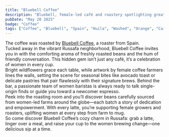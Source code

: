 ```yaml
---
title: "Bluebell Coffee"
description: "Bluebell, female-led café and roastery spotlighting great food, coffee, and women in coffee farming"
pubDate: "May 20 2025"
badge: "Coffee"
tags: ["Coffee", "Bluebell", "Spain", "Huila", "Washed", "Orange", "Caramel", "Apple", "Panela", "Dried Fruits", "Nuts"]
---
```


The coffee was roasted by [Bluebell Coffee](https://bluebellcoffeeco.com), a roaster from Spain.
<br />
Tucked away in the vibrant Russafa neighborhood, Bluebell Coffee invites you in with the comforting aroma of freshly roasted beans and the hum of friendly conversation. This hidden gem isn’t just any café, it’s a celebration of women in every cup.
<br />
Bright wildflowers grace each table, while artwork by female coffee farmers lines the walls, setting the scene for seasonal bites like avocado toast or delicate pastries that pair flawlessly with their signature brews. Behind the bar, a passionate team of women baristas is always ready to talk single-origin finds or guide you toward a newcomer espresso.
<br />
Peek into the roasting room and you’ll discover beans carefully sourced from women-led farms around the globe—each batch a story of dedication and empowerment. With every latte, you’re supporting female growers and roasters, uplifting women at every step from farm to mug.
<br />
So come discover Bluebell Coffee’s cozy charm in Russafa: grab a latte, linger over a meal, and raise your cup to the women brewing change—one delicious sip at a time.